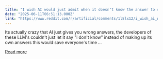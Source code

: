 ```yaml
---
title: "I wish AI would just admit when it doesn't know the answer to something."
date: "2025-06-11T06:51:13.000Z"
link: "https://www.reddit.com/r/artificial/comments/1l8lx12/i_wish_ai_would_just_admit_when_it_doesnt_know/"
---
```


Its actually crazy that AI just gives you wrong answers, the developers of these LLM's couldn't just let it say "I don't know" instead of making up its own answers this would save everyone's time 
   ...

[Read more](https://www.reddit.com/r/artificial/comments/1l8lx12/i_wish_ai_would_just_admit_when_it_doesnt_know/)
